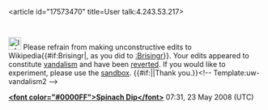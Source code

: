 <article id="17573470" title=User talk:4.243.53.217>
	<talkpage id="17573470" title="User talk:4.243.53.217">
[[Image:Information.svg|25px]] Please refrain from making unconstructive edits to Wikipedia{{#if:Brisingr|, as you did to [[:Brisingr]]}}. Your edits appeared to constitute [[Wikipedia:Vandalism|vandalism]] and have been [[Help:Reverting|reverted]]. If you would like to experiment, please use the [[Wikipedia:Sandbox|sandbox]]. {{#if:|{{{2}}}|Thank you.}}&lt;!-- Template:uw-vandalism2 --&gt;

[[User:Spinach Dip|'''&lt;font color=&quot;#0000FF&quot;&gt;Spinach Dip&lt;/font&gt;''']] 07:31, 23 May 2008 (UTC)
	</talkpage>
</article>